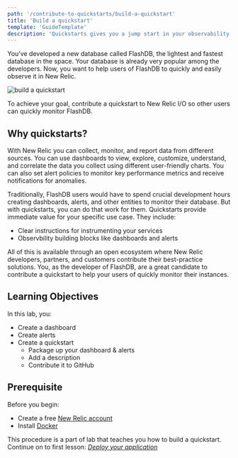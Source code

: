 ```yaml
---
path: '/contribute-to-quickstarts/build-a-quickstart'
title: 'Build a quickstart'
template: 'GuideTemplate'
description: 'Quickstarts gives you a jump start in your observability journey with New Relic. You can use them to quickly and easily observe and monitor your services'
---
```


You’ve developed a new database called FlashDB, the lightest and fastest database in the space. Your database is already very popular among the developers. Now, you want to help users of FlashDB to quickly and easily observe it in New Relic.

![build a quickstart](../../../images/contribute-to-quickstarts/lab-narrative.png)

To achieve your goal, contribute a quickstart to New Relic I/O so other users can quickly monitor FlashDB.

## Why quickstarts?

With New Relic you can collect, monitor, and report data from different sources. You can use dashboards to view, explore, customize, understand, and correlate the data you collect using different user-friendly charts. 
You can also set alert policies to monitor key performance metrics and receive notifications for anomalies. 

Traditionally, FlashDB users would have to spend crucial development hours creating dashboards, alerts, and other entities to monitor their database. But with quickstarts, you can do that work for them.
Quickstarts provide immediate value for your specific use case. They include:
- Clear instructions for instrumenting your services
- Observbility building blocks like dashboards and alerts

All of this is available through an open ecosystem where New Relic developers, partners, and customers contribute their best-practice solutions. 
You, as the developer of FlashDB, are a great candidate to contribute a quickstart to help your users of quickly monitor their instances.

## Learning Objectives

In this lab, you: 
- Create a dashboard
- Create alerts 
- Create a quickstart
    - Package up your dashboard & alerts 
    - Add a description
    - Contribute it to GitHub

## Prerequisite

Before you begin: 

- Create a free [New Relic account](https://login.newrelic.com/login)
- Install [Docker](https://www.docker.com/) 

<Callout variant="course" title="Lab">

This procedure is a part of lab that teaches you how to build a quickstart. Continue on to first lesson: [_Deploy your application_](/contribute-to-quickstarts/build-a-quickstart/deploy-your-application)

</Callout>

